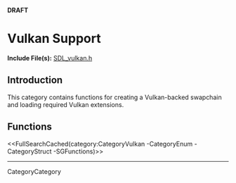 <!-- #master-page:CategoryTemplate -->
<!-- #master-date:Unknown-Date -->
<!-- pragma camelcase off -->
<!-- format wiki -->
<!-- language en -->

'''DRAFT'''

= Vulkan Support =


'''Include File(s):''' [http://hg.libsdl.org/SDL/file/default/include/SDL_vulkan.h SDL_vulkan.h]




== Introduction ==

This category contains functions for creating a Vulkan-backed swapchain and loading required Vulkan extensions.

== Functions ==
<<FullSearchCached(category:CategoryVulkan -CategoryEnum -CategoryStruct -SGFunctions)>>

----
CategoryCategory
